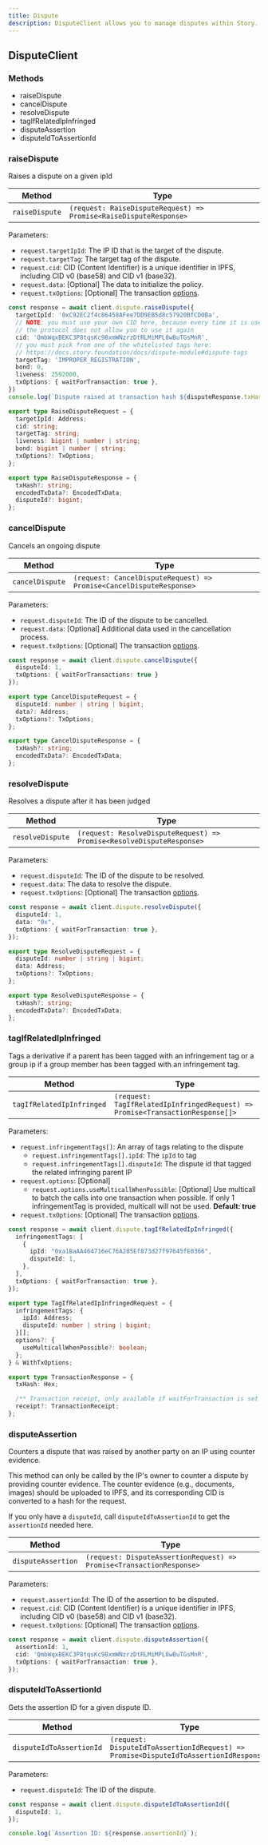 ```yaml
---
title: Dispute
description: DisputeClient allows you to manage disputes within Story.
---
```


## DisputeClient

### Methods

* raiseDispute
* cancelDispute
* resolveDispute
* tagIfRelatedIpInfringed
* disputeAssertion
* disputeIdToAssertionId

### raiseDispute

Raises a dispute on a given ipId

| Method         | Type                                                              |
| -------------- | ----------------------------------------------------------------- |
| `raiseDispute` | `(request: RaiseDisputeRequest) => Promise<RaiseDisputeResponse>` |

Parameters:

* `request.targetIpId`: The IP ID that is the target of the dispute.
* `request.targetTag`: The target tag of the dispute.
* `request.cid`: CID (Content Identifier) is a unique identifier in IPFS, including CID v0 (base58) and CID v1 (base32).
* `request.data`: \[Optional] The data to initialize the policy.
* `request.txOptions`: \[Optional] The transaction [options](https://github.com/storyprotocol/sdk/blob/main/packages/core-sdk/src/types/options.ts).

```typescript TypeScript
const response = await client.dispute.raiseDispute({
  targetIpId: '0xC92EC2f4c86458AFee7DD9EB5d8c57920BfCD0Ba',
  // NOTE: you must use your own CID here, because every time it is used,
  // the protocol does not allow you to use it again
  cid: 'QmbWqxBEKC3P8tqsKc98xmWNzrzDtRLMiMPL8wBuTGsMnR',
  // you must pick from one of the whitelisted tags here: 
  // https://docs.story.foundation/docs/dispute-module#dispute-tags
  targetTag: 'IMPROPER_REGISTRATION',
  bond: 0,
  liveness: 2592000,
  txOptions: { waitForTransaction: true },
})
console.log(`Dispute raised at transaction hash ${disputeResponse.txHash}, Dispute ID: ${disputeResponse.disputeId}`)
```

```typescript Request Type
export type RaiseDisputeRequest = {
  targetIpId: Address;
  cid: string;
  targetTag: string;
  liveness: bigint | number | string;
  bond: bigint | number | string;
  txOptions?: TxOptions;
};
```

```typescript Response Type
export type RaiseDisputeResponse = {
  txHash?: string;
  encodedTxData?: EncodedTxData;
  disputeId?: bigint;
};
```

### cancelDispute

Cancels an ongoing dispute

| Method          | Type                                                                |
| --------------- | ------------------------------------------------------------------- |
| `cancelDispute` | `(request: CancelDisputeRequest) => Promise<CancelDisputeResponse>` |

Parameters:

* `request.disputeId`: The ID of the dispute to be cancelled.
* `request.data`: \[Optional] Additional data used in the cancellation process.
* `request.txOptions`: \[Optional] The transaction [options](https://github.com/storyprotocol/sdk/blob/main/packages/core-sdk/src/types/options.ts).

```typescript TypeScript
const response = await client.dispute.cancelDispute({
  disputeId: 1,
  txOptions: { waitForTransactions: true }
});
```

```typescript Request Type
export type CancelDisputeRequest = {
  disputeId: number | string | bigint;
  data?: Address;
  txOptions?: TxOptions;
};
```

```typescript Response Type
export type CancelDisputeResponse = {
  txHash?: string;
  encodedTxData?: EncodedTxData;
};
```

### resolveDispute

Resolves a dispute after it has been judged

| Method           | Type                                                                  |
| ---------------- | --------------------------------------------------------------------- |
| `resolveDispute` | `(request: ResolveDisputeRequest) => Promise<ResolveDisputeResponse>` |

Parameters:

* `request.disputeId`: The ID of the dispute to be resolved.
* `request.data`: The data to resolve the dispute.
* `request.txOptions`: \[Optional] The transaction [options](https://github.com/storyprotocol/sdk/blob/main/packages/core-sdk/src/types/options.ts).

```typescript TypeScript
const response = await client.dispute.resolveDispute({
  disputeId: 1,
  data: "0x",
  txOptions: { waitForTransaction: true },
});
```

```typescript Request Type
export type ResolveDisputeRequest = {
  disputeId: number | string | bigint;
  data: Address;
  txOptions?: TxOptions;
};
```

```typescript Response Type
export type ResolveDisputeResponse = {
  txHash?: string;
  encodedTxData?: EncodedTxData;
};
```

### tagIfRelatedIpInfringed

Tags a derivative if a parent has been tagged with an infringement tag or a group ip if a group member has been tagged with an infringement tag.

| Method                    | Type                                                                          |
| ------------------------- | ----------------------------------------------------------------------------- |
| `tagIfRelatedIpInfringed` | `(request: TagIfRelatedIpInfringedRequest) => Promise<TransactionResponse[]>` |

Parameters:

* `request.infringementTags[]`: An array of tags relating to the dispute
  * `request.infringementTags[].ipId`: The `ipId` to tag
  * `request.infringementTags[].disputeId`: The dispute id that tagged the related infringing parent IP
* `request.options`: \[Optional]
  * `request.options.useMulticallWhenPossible`: \[Optional] Use multicall to batch the calls into one transaction when possible. If only 1 infringementTag is provided, multicall will not be used. **Default: true**
* `request.txOptions`: \[Optional] The transaction [options](https://github.com/storyprotocol/sdk/blob/main/packages/core-sdk/src/types/options.ts).

```typescript TypeScript
const response = await client.dispute.tagIfRelatedIpInfringed({
  infringementTags: [
    {
      ipId: "0xa1BaAA464716eC76A285Ef873d27f97645fE0366",
      disputeId: 1,
    },
  ],
  txOptions: { waitForTransaction: true },
});
```

```typescript Request Type
export type TagIfRelatedIpInfringedRequest = {
  infringementTags: {
    ipId: Address;
    disputeId: number | string | bigint;
  }[];
  options?: {
    useMulticallWhenPossible?: boolean;
  };
} & WithTxOptions;
```

```typescript Response Type
export type TransactionResponse = {
  txHash: Hex;

  /** Transaction receipt, only available if waitForTransaction is set to true */
  receipt?: TransactionReceipt;
};
```

### disputeAssertion

Counters a dispute that was raised by another party on an IP using counter evidence.

This method can only be called by the IP's owner to counter a dispute by providing counter evidence. The counter evidence (e.g., documents, images) should be uploaded to IPFS, and its corresponding CID is converted to a hash for the request.

If you only have a `disputeId`, call `disputeIdToAssertionId` to get the `assertionId` needed here.

| Method             | Type                                                                 |
| ------------------ | -------------------------------------------------------------------- |
| `disputeAssertion` | `(request: DisputeAssertionRequest) => Promise<TransactionResponse>` |

Parameters:

* `request.assertionId`: The ID of the assertion to be disputed.
* `request.cid`: CID (Content Identifier) is a unique identifier in IPFS, including CID v0 (base58) and CID v1 (base32).
* `request.txOptions`: \[Optional] The transaction [options](https://github.com/storyprotocol/sdk/blob/main/packages/core-sdk/src/types/options.ts).

```typescript TypeScript
const response = await client.dispute.disputeAssertion({
  assertionId: 1,
  cid: 'QmbWqxBEKC3P8tqsKc98xmWNzrzDtRLMiMPL8wBuTGsMnR',
  txOptions: { waitForTransaction: true },
});
```

### disputeIdToAssertionId

Gets the assertion ID for a given dispute ID.

| Method                  | Type                                                                                |
| ----------------------- | ----------------------------------------------------------------------------------- |
| `disputeIdToAssertionId` | `(request: DisputeIdToAssertionIdRequest) => Promise<DisputeIdToAssertionIdResponse>` |

Parameters:

* `request.disputeId`: The ID of the dispute.

```typescript TypeScript
const response = await client.dispute.disputeIdToAssertionId({
  disputeId: 1,
});

console.log(`Assertion ID: ${response.assertionId}`);
```
